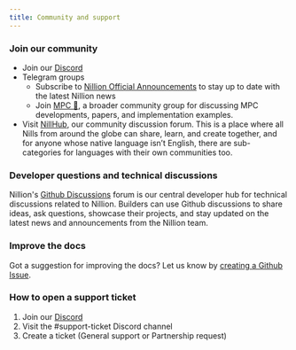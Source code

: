 ```yaml
---
title: Community and support
---
```


### Join our community

- Join our [Discord](https://discord.com/invite/nillionnetwork)
- Telegram groups
  - Subscribe to [Nillion Official Announcements](https://t.me/nillionofficialannouncements) to stay up to date with the latest Nillion news
  - Join [MPC 👀](https://t.me/Multipartycomputation), a broader community group for discussing MPC developments, papers, and implementation examples.
- Visit [NillHub](https://www.nillhub.com), our community discussion forum. This is a place where all Nills from around the globe can share, learn, and create together, and for anyone whose native language isn’t English, there are sub-categories for languages with their own communities too.

### Developer questions and technical discussions

Nillion's [Github Discussions](https://github.com/orgs/NillionNetwork/discussions?discussions_q=) forum is our central developer hub for technical discussions related to Nillion. Builders can use Github discussions to share ideas, ask questions, showcase their projects, and stay updated on the latest news and announcements from the Nillion team.

### Improve the docs

Got a suggestion for improving the docs? Let us know by [creating a Github Issue](https://github.com/NillionNetwork/nillion-docs/issues/new?assignees=&labels=documentation&projects=&template=improve-documentation.md&title=%5BDOCS%5D).

### How to open a support ticket

1. Join our [Discord](https://discord.com/invite/nillionnetwork)
2. Visit the #support-ticket Discord channel
3. Create a ticket (General support or Partnership request)
